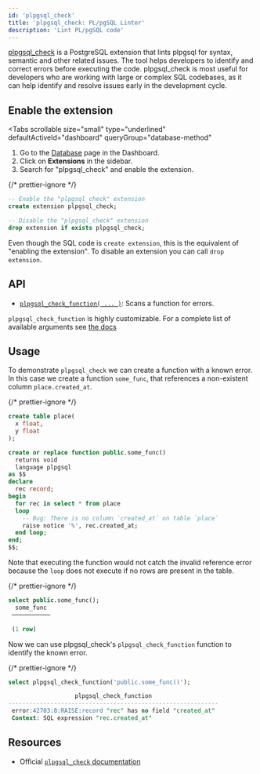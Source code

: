 ```yaml
---
id: 'plpgsql_check'
title: 'plpgsql_check: PL/pgSQL Linter'
description: 'Lint PL/pgSQL code'
---
```


[plpgsql_check](https://github.com/okbob/plpgsql_check) is a PostgreSQL extension that lints plpgsql for syntax, semantic and other related issues. The tool helps developers to identify and correct errors before executing the code. plpgsql_check is most useful for developers who are working with large or complex SQL codebases, as it can help identify and resolve issues early in the development cycle.

## Enable the extension

<Tabs
  scrollable
  size="small"
  type="underlined"
  defaultActiveId="dashboard"
  queryGroup="database-method"
>
<TabPanel id="dashboard" label="Dashboard">

1. Go to the [Database](https://khuknasoft.com/dashboard/project/_/database/tables) page in the Dashboard.
2. Click on **Extensions** in the sidebar.
3. Search for "plpgsql_check" and enable the extension.

</TabPanel>
<TabPanel id="sql" label="SQL">

{/* prettier-ignore */}
```sql
-- Enable the "plpgsql_check" extension
create extension plpgsql_check;

-- Disable the "plpgsql_check" extension
drop extension if exists plpgsql_check;
```

Even though the SQL code is `create extension`, this is the equivalent of "enabling the extension".
To disable an extension you can call `drop extension`.

</TabPanel>
</Tabs>

## API

- [`plpgsql_check_function( ... )`](https://github.com/okbob/plpgsql_check#active-mode): Scans a function for errors.

`plpgsql_check_function` is highly customizable. For a complete list of available arguments see [the docs](https://github.com/okbob/plpgsql_check#arguments)

## Usage

To demonstrate `plpgsql_check` we can create a function with a known error. In this case we create a function `some_func`, that references a non-existent column `place.created_at`.

{/* prettier-ignore */}
```sql
create table place(
  x float,
  y float
);

create or replace function public.some_func()
  returns void
  language plpgsql
as $$
declare
  rec record;
begin
  for rec in select * from place
  loop
    -- Bug: There is no column `created_at` on table `place`
    raise notice '%', rec.created_at;
  end loop;
end;
$$;
```

Note that executing the function would not catch the invalid reference error because the `loop` does not execute if no rows are present in the table.

{/* prettier-ignore */}
```sql
select public.some_func();
  some_func
 ───────────

 (1 row)
```

Now we can use plpgsql_check's `plpgsql_check_function` function to identify the known error.

{/* prettier-ignore */}
```sql
select plpgsql_check_function('public.some_func()');

                   plpgsql_check_function
------------------------------------------------------------
 error:42703:8:RAISE:record "rec" has no field "created_at"
 Context: SQL expression "rec.created_at"
```

## Resources

- Official [`plpgsql_check` documentation](https://github.com/okbob/plpgsql_check)
